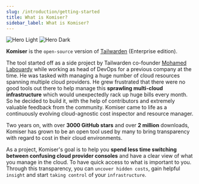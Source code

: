 ```yaml
---
slug: /introduction/getting-started
title: What is Komiser?
sidebar_label: What is Komiser?
---
```


<img
  className="block dark:hidden"
  src="/images/what-is-light.png"
  alt="Hero Light"
/>
<img
  className="hidden dark:block"
  src="/images/what-is-dark.png"
  alt="Hero Dark"
/>

**Komiser** is the `open-source` version of [Tailwarden](https://www.tailwarden.com/) (Enterprise edition).  

The tool started off as a side project by Tailwarden co-founder [Mohamed Labouardy](https://www.linkedin.com/in/mlabouardy/) while working as head of DevOps for a previous company at the time. He was tasked with managing a huge number of cloud resources spanning multiple cloud providers. He grew frustrated that there were no good tools out there to help manage this **sprawling multi-cloud infrastructure** which would unexpectedly rack up huge bills every month. So he decided to build it, with the help of contributors and extremely valuable feedback from the community. Komiser came to life as a continuously evolving cloud-agnostic cost inspector and resource manager. 

Two years on, with over **3000 GitHub stars** and over **2 million** downloads, Komiser has grown to be an open tool used by many to bring transparency with regard to cost in their cloud environments. 

As a project, Komiser's goal is to help you **spend less time switching between confusing cloud provider consoles** and have a clear view of what you manage in the cloud. To have quick access to what is important to you. Through this transparency, you can `uncover hidden costs`, gain helpful `insight` and start `taking control` of your `infrastructure`.